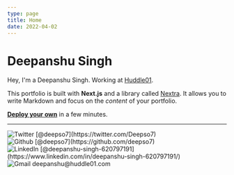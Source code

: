 ```yaml
---
type: page
title: Home
date: 2022-04-02
---
```


# Deepanshu Singh

Hey, I'm a Deepanshu Singh. Working at [Huddle01](https://huddle01.com).

This portfolio is built with **Next.js** and a library called [Nextra](https://nextra.vercel.app/). It allows you to write Markdown and focus on the _content_ of your portfolio.

[**Deploy your own**](https://vercel.com/new/git/external?repository-url=https://github.com/vercel/next.js/tree/canary/examples/blog&project-name=portfolio&repository-name=portfolio) in a few minutes.

---


<div>
  <div className="social-block">
    <Image
      src="/images/twitter.png"
      alt="Twitter"
      width={30}
      height={30}
      priority
      className=""
    />
    [@deepso7](https://twitter.com/Deepso7)
  </div>
  <div className="social-block">
    <Image
      src="/images/github.png"
      alt="Github"
      width={30}
      height={30}
      priority
      className="next-image"
    />
    [@deepso7](https://github.com/deepso7)
  </div>
  <div className="social-block">
    <Image
      src="/images/linkedin.png"
      alt="LinkedIn"
      width={30}
      height={30}
      priority
      className="next-image"
    />
    [@deepanshu-singh-620797191](https://www.linkedin.com/in/deepanshu-singh-620797191/)
  </div>
  <div className="social-block">
    <Image
      src="/images/gmail.png"
      alt="Gmail"
      width={30}
      height={30}
      priority
      className="next-image"
    />
    deepanshu@huddle01.com
  </div>
</div>
